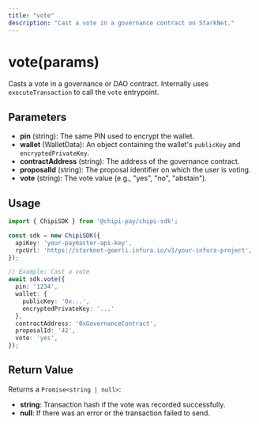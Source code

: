 ```yaml
---
title: "vote"
description: "Cast a vote in a governance contract on StarkNet."
---
```


# vote(params)

Casts a vote in a governance or DAO contract. Internally uses `executeTransaction` to call the `vote` entrypoint.

## Parameters

- **pin** (string): The same PIN used to encrypt the wallet.
- **wallet** (WalletData): An object containing the wallet's `publicKey` and `encryptedPrivateKey`.
- **contractAddress** (string): The address of the governance contract.
- **proposalId** (string): The proposal identifier on which the user is voting.
- **vote** (string): The vote value (e.g., "yes", "no", "abstain").

## Usage

```ts
import { ChipiSDK } from '@chipi-pay/chipi-sdk';

const sdk = new ChipiSDK({
  apiKey: 'your-paymaster-api-key',
  rpcUrl: 'https://starknet-goerli.infura.io/v3/your-infura-project',
});

// Example: Cast a vote
await sdk.vote({
  pin: '1234',
  wallet: {
    publicKey: '0x...',
    encryptedPrivateKey: '...'
  },
  contractAddress: '0xGovernanceContract',
  proposalId: '42',
  vote: 'yes',
});
```

## Return Value

Returns a `Promise<string | null>`:

- **string**: Transaction hash if the vote was recorded successfully.
- **null**: If there was an error or the transaction failed to send.
